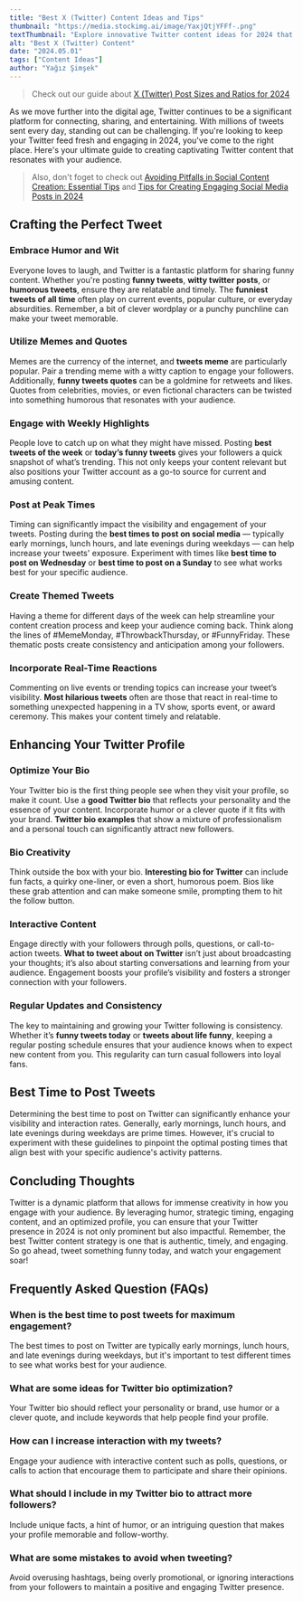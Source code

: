 ```yaml
---
title: "Best X (Twitter) Content Ideas and Tips"
thumbnail: "https://media.stockimg.ai/image/YaxjQtjYFFf-.png"
textThumbnail: "Explore innovative Twitter content ideas for 2024 that can elevate your brand's voice, foster community, and ensure your tweets stand out in the crowd."
alt: "Best X (Twitter) Content"
date: "2024.05.01"
tags: ["Content Ideas"]
author: "Yağız Şimşek"
---
```


<CustomImage
    src="https://media.stockimg.ai/image/YaxjQtjYFFf-.png"
    alt="twitter bird coming from the screen"
/>

> Check out our guide about [X (Twitter) Post Sizes and Ratios for 2024](https://stockimg.ai/blog/social-media/twitter-x-post-sizes-and-ratios)

As we move further into the digital age, Twitter continues to be a significant platform for connecting, sharing, and entertaining. With millions of tweets sent every day, standing out can be challenging. If you're looking to keep your Twitter feed fresh and engaging in 2024, you've come to the right place. Here's your ultimate guide to creating captivating Twitter content that resonates with your audience.

> Also, don't foget to check out [Avoiding Pitfalls in Social Content Creation: Essential Tips](https://stockimg.ai/blog/social-media/avoiding-pitfalls-in-social-content-creation) and [Tips for Creating Engaging Social Media Posts in 2024](https://stockimg.ai/blog/social-media/tips-for-creating-engaging-social-media-posts)

## Crafting the Perfect Tweet

<CustomImage
    src="https://media.stockimg.ai/image/6DniBQ7TS0cv.png"
    alt="extreme wide angle shot, full body shot, genZ happy person, holding a single iPhone, smile on their face. person in between 20 and 30 years old, with cool hair and cool clothing"
/>

### Embrace Humor and Wit

Everyone loves to laugh, and Twitter is a fantastic platform for sharing funny content. Whether you're posting **funny tweets**, **witty twitter posts**, or **humorous tweets**, ensure they are relatable and timely. The **funniest tweets of all time** often play on current events, popular culture, or everyday absurdities. Remember, a bit of clever wordplay or a punchy punchline can make your tweet memorable.

### Utilize Memes and Quotes

Memes are the currency of the internet, and **tweets meme** are particularly popular. Pair a trending meme with a witty caption to engage your followers. Additionally, **funny tweets quotes** can be a goldmine for retweets and likes. Quotes from celebrities, movies, or even fictional characters can be twisted into something humorous that resonates with your audience.

### Engage with Weekly Highlights

People love to catch up on what they might have missed. Posting **best tweets of the week** or **today’s funny tweets** gives your followers a quick snapshot of what’s trending. This not only keeps your content relevant but also positions your Twitter account as a go-to source for current and amusing content.

### Post at Peak Times

Timing can significantly impact the visibility and engagement of your tweets. Posting during the **best times to post on social media** — typically early mornings, lunch hours, and late evenings during weekdays — can help increase your tweets' exposure. Experiment with times like **best time to post on Wednesday** or **best time to post on a Sunday** to see what works best for your specific audience.

### Create Themed Tweets

Having a theme for different days of the week can help streamline your content creation process and keep your audience coming back. Think along the lines of #MemeMonday, #ThrowbackThursday, or #FunnyFriday. These thematic posts create consistency and anticipation among your followers.

### Incorporate Real-Time Reactions

Commenting on live events or trending topics can increase your tweet’s visibility. **Most hilarious tweets** often are those that react in real-time to something unexpected happening in a TV show, sports event, or award ceremony. This makes your content timely and relatable.

## Enhancing Your Twitter Profile

<CustomImage
    src="https://media.stockimg.ai/image/hmf-jUVVtMJa.png"
    alt="A boy around 28 years old. Body image of slide profile (left side). he has short wavy brown hair. Part of his hair goes to his cheek ( we DO not see her face) and also wears red eclectic sun glasses. he makes me think of Ipatia the philosopher, stavroula gatsou the greek activist poet, and the greek actor tzeni karezi"
/>

### Optimize Your Bio

Your Twitter bio is the first thing people see when they visit your profile, so make it count. Use a **good Twitter bio** that reflects your personality and the essence of your content. Incorporate humor or a clever quote if it fits with your brand. **Twitter bio examples** that show a mixture of professionalism and a personal touch can significantly attract new followers.

### Bio Creativity

Think outside the box with your bio. **Interesting bio for Twitter** can include fun facts, a quirky one-liner, or even a short, humorous poem. Bios like these grab attention and can make someone smile, prompting them to hit the follow button.

### Interactive Content

Engage directly with your followers through polls, questions, or call-to-action tweets. **What to tweet about on Twitter** isn’t just about broadcasting your thoughts; it’s also about starting conversations and learning from your audience. Engagement boosts your profile’s visibility and fosters a stronger connection with your followers.

### Regular Updates and Consistency

The key to maintaining and growing your Twitter following is consistency. Whether it’s **funny tweets today** or **tweets about life funny**, keeping a regular posting schedule ensures that your audience knows when to expect new content from you. This regularity can turn casual followers into loyal fans.

## Best Time to Post Tweets

<CustomImage
    src="https://media.stockimg.ai/image/9xJd-2DawCer.png"
    alt="boss babe on a laptop drinking tea"
/>

Determining the best time to post on Twitter can significantly enhance your visibility and interaction rates. Generally, early mornings, lunch hours, and late evenings during weekdays are prime times. However, it's crucial to experiment with these guidelines to pinpoint the optimal posting times that align best with your specific audience's activity patterns.

## Concluding Thoughts

Twitter is a dynamic platform that allows for immense creativity in how you engage with your audience. By leveraging humor, strategic timing, engaging content, and an optimized profile, you can ensure that your Twitter presence in 2024 is not only prominent but also impactful. Remember, the best Twitter content strategy is one that is authentic, timely, and engaging. So go ahead, tweet something funny today, and watch your engagement soar!

## Frequently Asked Question (FAQs)

### When is the best time to post tweets for maximum engagement?

The best times to post on Twitter are typically early mornings, lunch hours, and late evenings during weekdays, but it's important to test different times to see what works best for your audience.

### What are some ideas for Twitter bio optimization?

Your Twitter bio should reflect your personality or brand, use humor or a clever quote, and include keywords that help people find your profile.

### How can I increase interaction with my tweets?

Engage your audience with interactive content such as polls, questions, or calls to action that encourage them to participate and share their opinions.

### What should I include in my Twitter bio to attract more followers?

Include unique facts, a hint of humor, or an intriguing question that makes your profile memorable and follow-worthy.

### What are some mistakes to avoid when tweeting?

Avoid overusing hashtags, being overly promotional, or ignoring interactions from your followers to maintain a positive and engaging Twitter presence.
